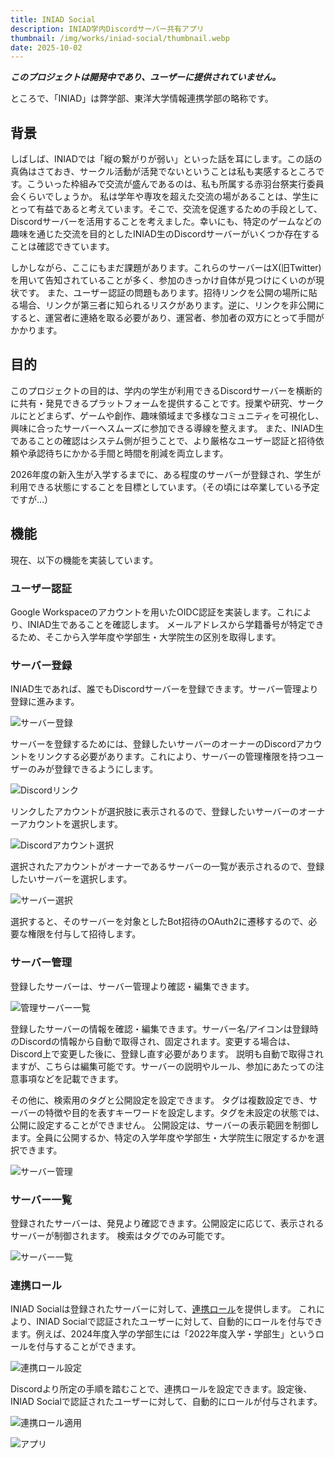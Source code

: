 ```yaml
---
title: INIAD Social
description: INIAD学内Discordサーバー共有アプリ
thumbnail: /img/works/iniad-social/thumbnail.webp
date: 2025-10-02
---
```


**_このプロジェクトは開発中であり、ユーザーに提供されていません。_**

ところで、「INIAD」は弊学部、東洋大学情報連携学部の略称です。

## 背景

しばしば、INIADでは「縦の繋がりが弱い」といった話を耳にします。この話の真偽はさておき、サークル活動が活発でないということは私も実感するところです。こういった枠組みで交流が盛んであるのは、私も所属する赤羽台祭実行委員会くらいでしょうか。
私は学年や専攻を超えた交流の場があることは、学生にとって有益であると考えています。そこで、交流を促進するための手段として、Discordサーバーを活用することを考えました。幸いにも、特定のゲームなどの趣味を通じた交流を目的としたINIAD生のDiscordサーバーがいくつか存在することは確認できています。

しかしながら、ここにもまだ課題があります。これらのサーバーはX(旧Twitter)を用いて告知されていることが多く、参加のきっかけ自体が見つけにくいのが現状です。
また、ユーザー認証の問題もあります。招待リンクを公開の場所に貼る場合、リンクが第三者に知られるリスクがあります。逆に、リンクを非公開にすると、運営者に連絡を取る必要があり、運営者、参加者の双方にとって手間がかかります。

## 目的

このプロジェクトの目的は、学内の学生が利用できるDiscordサーバーを横断的に共有・発見できるプラットフォームを提供することです。授業や研究、サークルにとどまらず、ゲームや創作、趣味領域まで多様なコミュニティを可視化し、興味に合ったサーバーへスムーズに参加できる導線を整えます。
また、INIAD生であることの確認はシステム側が担うことで、より厳格なユーザー認証と招待依頼や承認待ちにかかる手間と時間を削減を両立します。

2026年度の新入生が入学するまでに、ある程度のサーバーが登録され、学生が利用できる状態にすることを目標としています。（その頃には卒業している予定ですが…）

## 機能

現在、以下の機能を実装しています。

### ユーザー認証

Google Workspaceのアカウントを用いたOIDC認証を実装します。これにより、INIAD生であることを確認します。
メールアドレスから学籍番号が特定できるため、そこから入学年度や学部生・大学院生の区別を取得します。

### サーバー登録

INIAD生であれば、誰でもDiscordサーバーを登録できます。サーバー管理より登録に進みます。

![サーバー登録](/img/works/iniad-social/register-server.webp)

サーバーを登録するためには、登録したいサーバーのオーナーのDiscordアカウントをリンクする必要があります。これにより、サーバーの管理権限を持つユーザーのみが登録できるようにします。

![Discordリンク](/img/works/iniad-social/link-discord.webp)

リンクしたアカウントが選択肢に表示されるので、登録したいサーバーのオーナーアカウントを選択します。

![Discordアカウント選択](/img/works/iniad-social/select-discord-account.webp)

選択されたアカウントがオーナーであるサーバーの一覧が表示されるので、登録したいサーバーを選択します。

![サーバー選択](/img/works/iniad-social/select-discord-server.webp)

選択すると、そのサーバーを対象としたBot招待のOAuth2に遷移するので、必要な権限を付与して招待します。

### サーバー管理

登録したサーバーは、サーバー管理より確認・編集できます。

![管理サーバー一覧](/img/works/iniad-social/managed-servers.webp)

登録したサーバーの情報を確認・編集できます。サーバー名/アイコンは登録時のDiscordの情報から自動で取得され、固定されます。変更する場合は、Discord上で変更した後に、登録し直す必要があります。
説明も自動で取得されますが、こちらは編集可能です。サーバーの説明やルール、参加にあたっての注意事項などを記載できます。

その他に、検索用のタグと公開設定を設定できます。
タグは複数設定でき、サーバーの特徴や目的を表すキーワードを設定します。タグを未設定の状態では、公開に設定することができません。
公開設定は、サーバーの表示範囲を制御します。全員に公開するか、特定の入学年度や学部生・大学院生に限定するかを選択できます。

![サーバー管理](/img/works/iniad-social/manage-server.webp)

### サーバー一覧

登録されたサーバーは、発見より確認できます。公開設定に応じて、表示されるサーバーが制御されます。
検索はタグでのみ可能です。

![サーバー一覧](/img/works/iniad-social/discovery.webp)

### 連携ロール

INIAD Socialは登録されたサーバーに対して、[連携ロール](https://support.discord.com/hc/ja/articles/10388356626711-%E6%8E%A5%E7%B6%9A-%E9%80%A3%E6%90%BA%E3%83%AD%E3%83%BC%E3%83%AB-%E7%AE%A1%E7%90%86%E8%80%85)を提供します。
これにより、INIAD Socialで認証されたユーザーに対して、自動的にロールを付与できます。例えば、2024年度入学の学部生には「2022年度入学・学部生」というロールを付与することができます。

![連携ロール設定](/img/works/iniad-social/linked-role.webp)

Discordより所定の手順を踏むことで、連携ロールを設定できます。設定後、INIAD Socialで認証されたユーザーに対して、自動的にロールが付与されます。

![連携ロール適用](/img/works/iniad-social/apply-linked-role.webp)

![アプリ](/img/works/iniad-social/linked-app.webp)
